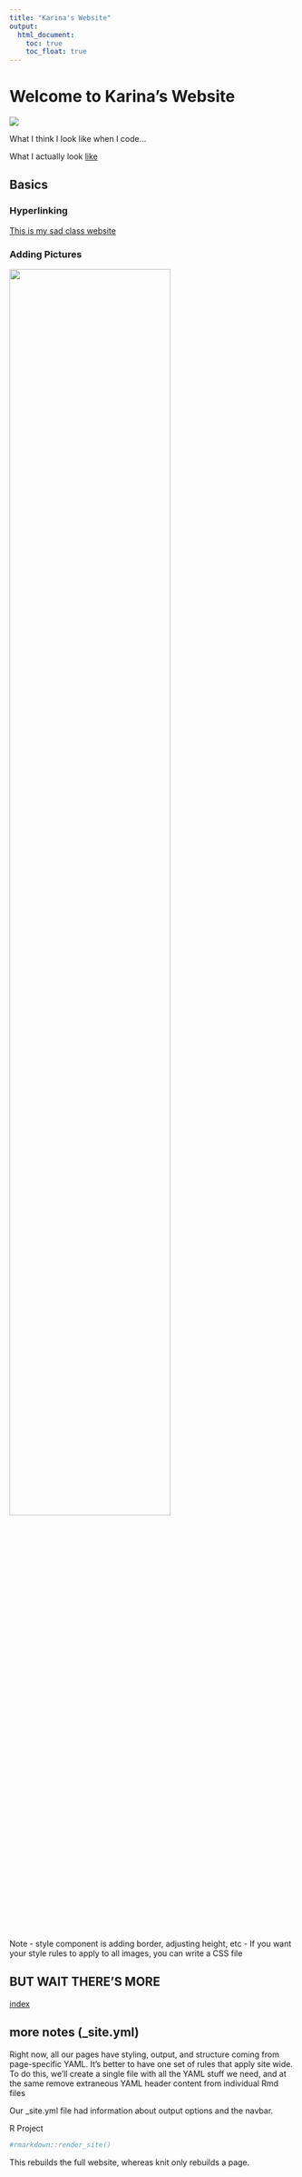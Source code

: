 ```yaml
---
title: "Karina's Website"
output: 
  html_document:
    toc: true
    toc_float: true
---
```


# Welcome to Karina's Website


![](https://media.giphy.com/media/LmNwrBhejkK9EFP504/giphy.gif)

What I think I look like when I code... 

What I actually look [like](about.html)


## Basics 

### Hyperlinking
[This is my sad class website](https://p8105.com/making_websites.html)


### Adding Pictures
<img src="image/trouble.jpg" style="width:75%">

Note
 - style component is adding border, adjusting height, etc 
 - If you want your style rules to apply to all images, you can write a CSS file 


## BUT WAIT THERE'S MORE
[index](midterm.html)


## more notes (_site.yml)

Right now, all our pages have styling, output, and structure coming from page-specific YAML. It's better to have one set of rules that apply site wide. To do this, we'll create a single file with all the YAML stuff we need, and at the same remove extraneous YAML header content from individual Rmd files 

Our _site.yml file had information about output options and the navbar.

R Project 
```r
#rmarkdown::render_site()
```
This rebuilds the full website, whereas knit only rebuilds a page. 





